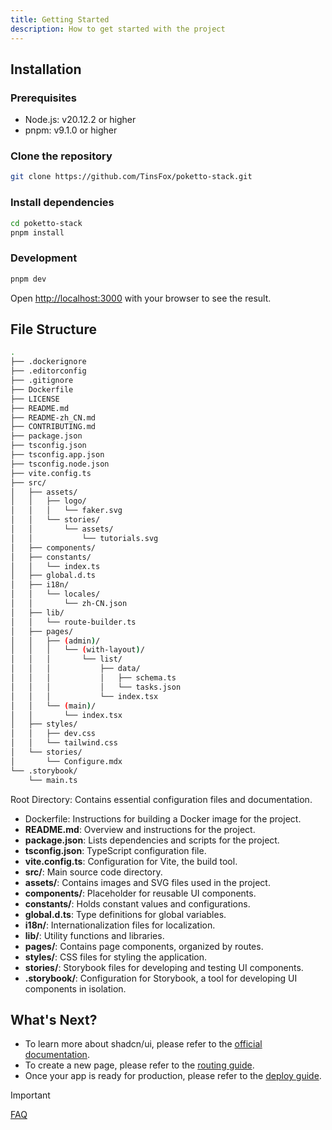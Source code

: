 ```yaml
---
title: Getting Started
description: How to get started with the project
---
```


## Installation

### Prerequisites

- Node.js: v20.12.2 or higher
- pnpm: v9.1.0 or higher

### Clone the repository

```bash
git clone https://github.com/TinsFox/poketto-stack.git
```

### Install dependencies

```bash
cd poketto-stack
pnpm install
```

### Development

```bash
pnpm dev
```

Open [http://localhost:3000](http://localhost:3000) with your browser to see the result.


## File Structure

```bash
.
├── .dockerignore
├── .editorconfig
├── .gitignore
├── Dockerfile
├── LICENSE
├── README.md
├── README-zh_CN.md
├── CONTRIBUTING.md
├── package.json
├── tsconfig.json
├── tsconfig.app.json
├── tsconfig.node.json
├── vite.config.ts
├── src/
│   ├── assets/
│   │   ├── logo/
│   │   │   └── faker.svg
│   │   └── stories/
│   │       └── assets/
│   │           └── tutorials.svg
│   ├── components/
│   ├── constants/
│   │   └── index.ts
│   ├── global.d.ts
│   ├── i18n/
│   │   └── locales/
│   │       └── zh-CN.json
│   ├── lib/
│   │   └── route-builder.ts
│   ├── pages/
│   │   ├── (admin)/
│   │   │   └── (with-layout)/
│   │   │       └── list/
│   │   │           ├── data/
│   │   │           │   ├── schema.ts
│   │   │           │   └── tasks.json
│   │   │           └── index.tsx
│   │   └── (main)/
│   │       └── index.tsx
│   ├── styles/
│   │   ├── dev.css
│   │   └── tailwind.css
│   └── stories/
│       └── Configure.mdx
└── .storybook/
    └── main.ts
```

Root Directory: Contains essential configuration files and documentation.

- Dockerfile: Instructions for building a Docker image for the project.
- **README.md**: Overview and instructions for the project.
- **package.json**: Lists dependencies and scripts for the project.
- **tsconfig.json**: TypeScript configuration file.
- **vite.config.ts**: Configuration for Vite, the build tool.
- **src/**: Main source code directory.
- **assets/**: Contains images and SVG files used in the project.
- **components/**: Placeholder for reusable UI components.
- **constants/**: Holds constant values and configurations.
- **global.d.ts**: Type definitions for global variables.
- **i18n/**: Internationalization files for localization.
- **lib/**: Utility functions and libraries.
- **pages/**: Contains page components, organized by routes.
- **styles/**: CSS files for styling the application.
- **stories/**: Storybook files for developing and testing UI components.
- **.storybook/**: Configuration for Storybook, a tool for developing UI components in isolation.


## What's Next?

- To learn more about shadcn/ui, please refer to the [official documentation](https://ui.shadcn.com/docs).
- To create a new page, please refer to the [routing guide](./routing.md).
- Once your app is ready for production, please refer to the [deploy guide](./deploy.md).

> [!IMPORTANT]
> [FAQ](./faq.md)
